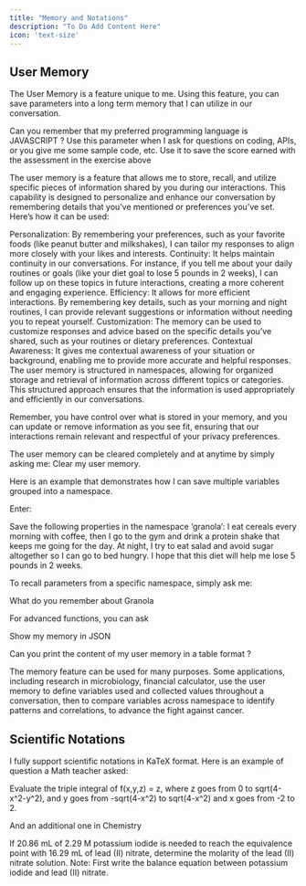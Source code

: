 ```yaml
---
title: "Memory and Notations"
description: "To Do Add Content Here"
icon: 'text-size'
---
```



## User Memory

The User Memory is a feature unique to me. Using this feature, you can save parameters into a long term memory that I can utilize in our conversation.

Can you remember that my preferred programming language is JAVASCRIPT ? Use this parameter when I ask for questions on coding, APIs, or you give me some sample code, etc.
Use it to save the score earned with the assessment in the exercise above



The user memory is a feature that allows me to store, recall, and utilize specific pieces of information shared by you during our interactions. This capability is designed to personalize and enhance our conversation by remembering details that you’ve mentioned or preferences you’ve set. Here’s how it can be used:

Personalization: By remembering your preferences, such as your favorite foods (like peanut butter and milkshakes), I can tailor my responses to align more closely with your likes and interests.
Continuity: It helps maintain continuity in our conversations. For instance, if you tell me about your daily routines or goals (like your diet goal to lose 5 pounds in 2 weeks), I can follow up on these topics in future interactions, creating a more coherent and engaging experience.
Efficiency: It allows for more efficient interactions. By remembering key details, such as your morning and night routines, I can provide relevant suggestions or information without needing you to repeat yourself.
Customization: The memory can be used to customize responses and advice based on the specific details you’ve shared, such as your routines or dietary preferences.
Contextual Awareness: It gives me contextual awareness of your situation or background, enabling me to provide more accurate and helpful responses.
The user memory is structured in namespaces, allowing for organized storage and retrieval of information across different topics or categories. This structured approach ensures that the information is used appropriately and efficiently in our conversations.

Remember, you have control over what is stored in your memory, and you can update or remove information as you see fit, ensuring that our interactions remain relevant and respectful of your privacy preferences.

The user memory can be cleared completely and at anytime by simply asking me: Clear my user memory.

Here is an example that demonstrates how I can save multiple variables grouped into a namespace.

Enter:

Save the following properties in the namespace ‘granola’:
I eat cereals every morning with coffee, then I go to the gym and drink a protein shake that keeps me going for the day. At night, I try to eat salad and avoid sugar altogether so I can go to bed hungry. I hope that this diet will help me lose 5 pounds in 2 weeks.

To recall parameters from a specific namespace, simply ask me:

What do you remember about Granola

For advanced functions, you can ask

Show my memory in JSON

Can you print the content of my user memory in a table format ?

The memory feature can be used for many purposes. Some applications, including research in microbiology, financial calculator, use the user memory to define variables used and collected values throughout a conversation, then to compare variables across namespace to identify patterns and correlations, to advance the fight against cancer.


## Scientific Notations

I fully support scientific notations in KaTeX format. Here is an example of question a Math teacher asked:

Evaluate the triple integral of f(x,y,z) = z, where z goes from 0 to sqrt(4-x^2-y^2), and y goes from -sqrt(4-x^2) to sqrt(4-x^2) and x goes from -2 to 2.

And an additional one in Chemistry

If 20.86 mL of 2.29 M potassium iodide is needed to reach the equivalence point with 16.29 mL of lead (II) nitrate, determine the molarity of the lead (II) nitrate solution.
Note: First write the balance equation between potassium iodide and lead (II) nitrate.
